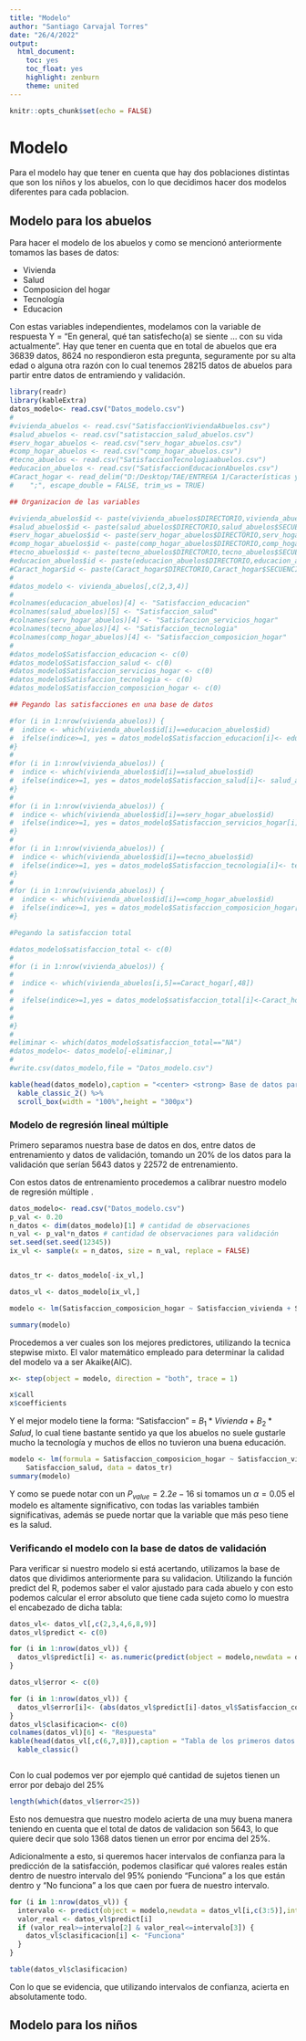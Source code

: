 ---
title: "Modelo"
author: "Santiago Carvajal Torres"
date: "26/4/2022"
output:
  html_document: 
    toc: yes
    toc_float: yes
    highlight: zenburn
    theme: united
---

```{r setup, include=FALSE}
knitr::opts_chunk$set(echo = FALSE)
```


# Modelo


Para el modelo hay que tener en cuenta que hay dos poblaciones distintas que son los niños y los abuelos, con lo que decidimos hacer dos modelos diferentes para cada poblacion.

## Modelo para los abuelos

Para hacer el modelo de los abuelos y como se mencionó anteriormente tomamos las bases de datos:

* Vivienda
* Salud
* Composicion del hogar
* Tecnología
* Educacion

Con estas variables independientes, modelamos con la variable de respuesta Y = "En general, qué tan satisfecho(a) se siente ... con su vida actualmente ". Hay que tener en cuenta que en total de abuelos que era 36839 datos, 8624 no respondieron esta pregunta, seguramente por su alta edad o alguna otra razón con lo cual tenemos 28215 datos de abuelos para partir entre datos de entramiendo y validación.


```{r,include=F}
library(readr)
library(kableExtra)
datos_modelo<- read.csv("Datos_modelo.csv")
#
#vivienda_abuelos <- read.csv("SatisfaccionViviendaAbuelos.csv")
#salud_abuelos <- read.csv("satistaccion_salud_abuelos.csv")
#serv_hogar_abuelos <- read.csv("serv_hogar_abuelos.csv")
#comp_hogar_abuelos <- read.csv("comp_hogar_abuelos.csv")
#tecno_abuelos <- read.csv("SatisfaccionTecnologiaabuelos.csv")
#educacion_abuelos <- read.csv("SatisfaccionEducacionAbuelos.csv")
#Caract_hogar <- read_delim("D:/Desktop/TAE/ENTREGA 1/Características y composición del hogar.csv", 
#    ";", escape_double = FALSE, trim_ws = TRUE)

```


```{r,include=FALSE}
## Organizacion de las variables

#vivienda_abuelos$id <- paste(vivienda_abuelos$DIRECTORIO,vivienda_abuelos$SECUENCIA_ENCUESTA,sep = "-")
#salud_abuelos$id <- paste(salud_abuelos$DIRECTORIO,salud_abuelos$SECUENCIA_ENCUESTA,sep = "-")
#serv_hogar_abuelos$id <- paste(serv_hogar_abuelos$DIRECTORIO,serv_hogar_abuelos$SECUENCIA_ENCUESTA,sep = "-")
#comp_hogar_abuelos$id <- paste(comp_hogar_abuelos$DIRECTORIO,comp_hogar_abuelos$SECUENCIA_ENCUESTA,sep = "-")
#tecno_abuelos$id <- paste(tecno_abuelos$DIRECTORIO,tecno_abuelos$SECUENCIA_ENCUESTA,sep = "-")
#educacion_abuelos$id <- paste(educacion_abuelos$DIRECTORIO,educacion_abuelos$SECUENCIA_ENCUESTA,sep = "-")
#Caract_hogar$id <- paste(Caract_hogar$DIRECTORIO,Caract_hogar$SECUENCIA_ENCUESTA,sep = "-")  #48
#
#datos_modelo <- vivienda_abuelos[,c(2,3,4)]
#
#colnames(educacion_abuelos)[4] <- "Satisfaccion_educacion"
#colnames(salud_abuelos)[5] <- "Satisfaccion_salud"
#colnames(serv_hogar_abuelos)[4] <- "Satisfaccion_servicios_hogar"
#colnames(tecno_abuelos)[4] <- "Satisfaccion_tecnologia"
#colnames(comp_hogar_abuelos)[4] <- "Satisfaccion_composicion_hogar"
#
#datos_modelo$Satisfaccion_educacion <- c(0)
#datos_modelo$Satisfaccion_salud <- c(0)
#datos_modelo$Satisfaccion_servicios_hogar <- c(0)
#datos_modelo$Satisfaccion_tecnologia <- c(0)
#datos_modelo$Satisfaccion_composicion_hogar <- c(0)
```


```{r,include=FALSE}

## Pegando las satisfacciones en una base de datos

#for (i in 1:nrow(vivienda_abuelos)) {
#  indice <- which(vivienda_abuelos$id[i]==educacion_abuelos$id)
#  ifelse(indice>=1, yes = datos_modelo$Satisfaccion_educacion[i]<- educacion_abuelos$Satisfaccion_educacion[i])
#}
#
#for (i in 1:nrow(vivienda_abuelos)) {
#  indice <- which(vivienda_abuelos$id[i]==salud_abuelos$id)
#  ifelse(indice>=1, yes = datos_modelo$Satisfaccion_salud[i]<- salud_abuelos$Satisfaccion_salud[i])
#}
#
#for (i in 1:nrow(vivienda_abuelos)) {
#  indice <- which(vivienda_abuelos$id[i]==serv_hogar_abuelos$id)
#  ifelse(indice>=1, yes = datos_modelo$Satisfaccion_servicios_hogar[i]<- serv_hogar_abuelos$Satisfaccion_servicios_hogar[i])
#}
#
#for (i in 1:nrow(vivienda_abuelos)) {
#  indice <- which(vivienda_abuelos$id[i]==tecno_abuelos$id)
#  ifelse(indice>=1, yes = datos_modelo$Satisfaccion_tecnologia[i]<- tecno_abuelos$Satisfaccion_tecnologia[i])
#}
#
#for (i in 1:nrow(vivienda_abuelos)) {
#  indice <- which(vivienda_abuelos$id[i]==comp_hogar_abuelos$id)
#  ifelse(indice>=1, yes = datos_modelo$Satisfaccion_composicion_hogar[i]<- comp_hogar_abuelos$Satisfaccion_composicion_hogar[i])
#}


```


```{r,include=FALSE}
#Pegando la satisfaccion total

#datos_modelo$satisfaccion_total <- c(0)
#
#for (i in 1:nrow(vivienda_abuelos)) {
#  
#  indice <- which(vivienda_abuelos[i,5]==Caract_hogar[,48])
#  
#  ifelse(indice>=1,yes = datos_modelo$satisfaccion_total[i]<-Caract_hogar[i,37])
#  
#  
#}
#
#eliminar <- which(datos_modelo$satisfaccion_total=="NA")
#datos_modelo<- datos_modelo[-eliminar,]
#
#write.csv(datos_modelo,file = "Datos_modelo.csv")
```

```{r,echo=FALSE}
kable(head(datos_modelo),caption = "<center> <strong> Base de datos para el modelo </strong> <center>") %>%
  kable_classic_2() %>%
  scroll_box(width = "100%",height = "300px")
```



### Modelo de regresión lineal múltiple


Primero separamos nuestra base de datos en dos, entre datos de entrenamiento y datos de validación, tomando un 20% de los datos para la validación que serían 5643 datos y 22572 de entrenamiento.

Con estos datos de entrenamiento procedemos a calibrar nuestro modelo de regresión múltiple .

```{r}
datos_modelo<- read.csv("Datos_modelo.csv")
p_val <- 0.20
n_datos <- dim(datos_modelo)[1] # cantidad de observaciones
n_val <- p_val*n_datos # cantidad de observaciones para validación
set.seed(set.seed(12345))
ix_vl <- sample(x = n_datos, size = n_val, replace = FALSE)


datos_tr <- datos_modelo[-ix_vl,]

datos_vl <- datos_modelo[ix_vl,]

modelo <- lm(Satisfaccion_composicion_hogar ~ Satisfaccion_vivienda + Satisfaccion_salud + Satisfaccion_tecnologia + Satisfaccion_educacion, data = datos_tr)

summary(modelo)
```

Procedemos a ver cuales son los mejores predictores, utilizando la tecnica stepwise mixto. El valor matemático empleado para determinar la calidad del modelo va a ser Akaike(AIC).

```{r,echo=FALSE,include=FALSE}
x<- step(object = modelo, direction = "both", trace = 1)

```

```{r}

x$call
x$coefficients

```




Y el mejor modelo tiene la forma: "Satisfaccion" = $B_1 * Vivienda + B_2 * Salud$, lo cual tiene bastante sentido ya que los abuelos no suele gustarle mucho la tecnología y muchos de ellos no tuvieron una buena educación.

```{r}
modelo <- lm(formula = Satisfaccion_composicion_hogar ~ Satisfaccion_vivienda + 
    Satisfaccion_salud, data = datos_tr)
summary(modelo)

```

Y como se puede notar con un $P_{value}=2.2e-16$ si tomamos un $α=0.05$ el modelo es altamente significativo, con todas las variables también significativas, además se puede nortar que la variable que más peso tiene es la salud.

### Verificando el modelo con la base de datos de validación

Para verificar si nuestro modelo si está acertando, utilizamos la base de datos que dividimos anteriormente para su validacion.
Utilizando la función predict del R, podemos saber el valor ajustado para cada abuelo y con esto podemos calcular el error absoluto que tiene cada sujeto como lo muestra el encabezado de dicha tabla:



```{r}
datos_vl<- datos_vl[,c(2,3,4,6,8,9)]
datos_vl$predict <- c(0)

for (i in 1:nrow(datos_vl)) {
  datos_vl$predict[i] <- as.numeric(predict(object = modelo,newdata = datos_vl[i,c(3:5)]))
}

datos_vl$error <- c(0)

for (i in 1:nrow(datos_vl)) {
  datos_vl$error[i]<- (abs(datos_vl$predict[i]-datos_vl$Satisfaccion_composicion_hogar[i])/datos_vl$Satisfaccion_composicion_hogar[i])*100
}
datos_vl$clasificacion<- c(0)
colnames(datos_vl)[6] <- "Respuesta"
kable(head(datos_vl[,c(6,7,8)]),caption = "Tabla de los primeros datos ") %>%
  kable_classic()



```

Con lo cual podemos ver por ejemplo qué cantidad de sujetos tienen un error por debajo del 25%

```{r}
length(which(datos_vl$error<25))
```

Esto nos demuestra que nuestro modelo acierta de una muy buena manera teniendo en cuenta que el total de datos de validacion son 5643, lo que quiere decir que solo 1368 datos tienen un error por encima del 25%.

Adicionalmente a esto, si queremos hacer intervalos de confianza para la predicción de la satisfacción, podemos clasificar qué valores reales están dentro de nuestro intervalo del 95% poniendo "Funciona" a los que están dentro y "No funciona" a los que caen por fuera de nuestro intervalo.




```{r}

for (i in 1:nrow(datos_vl)) {
  intervalo <- predict(object = modelo,newdata = datos_vl[i,c(3:5)],interval = "confidence",level = 0.90)
  valor_real <- datos_vl$predict[i]
  if (valor_real>=intervalo[2] & valor_real<=intervalo[3]) {
    datos_vl$clasificacion[i] <- "Funciona"
  }
}

table(datos_vl$clasificacion)

```
Con lo que se evidencia, que utilizando intervalos de confianza, acierta en absolutamente todo.


## Modelo para los niños

